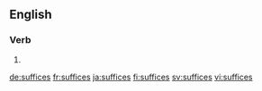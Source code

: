 ==English==

===Verb===
{{head|en|verb form}}

# {{en-third-person singular of|suffice}}

[[de:suffices]]
[[fr:suffices]]
[[ja:suffices]]
[[fi:suffices]]
[[sv:suffices]]
[[vi:suffices]]